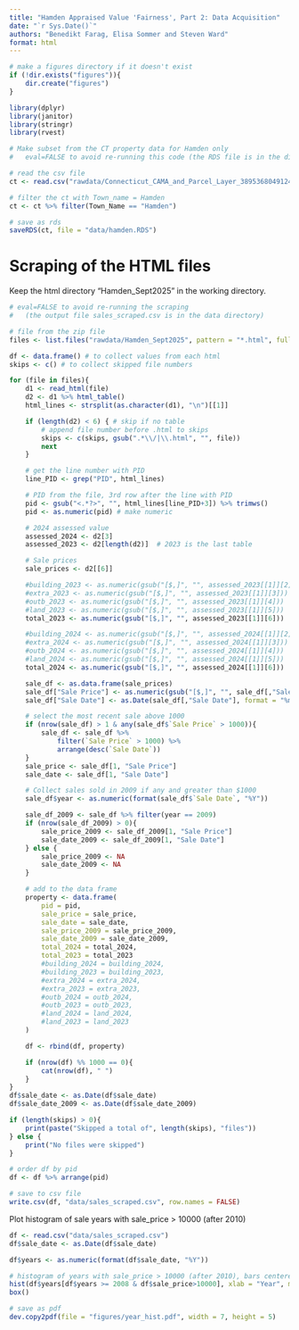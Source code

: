 ```yaml
---
title: "Hamden Appraised Value 'Fairness', Part 2: Data Acquisition"
date: "`r Sys.Date()`"
authors: "Benedikt Farag, Elisa Sommer and Steven Ward"
format: html
---
```


```r
# make a figures directory if it doesn't exist
if (!dir.exists("figures")){
    dir.create("figures")
}
```

```r
library(dplyr)
library(janitor)
library(stringr)
library(rvest)
```

```r
# Make subset from the CT property data for Hamden only
#   eval=FALSE to avoid re-running this code (the RDS file is in the directory)

# read the csv file
ct <- read.csv("rawdata/Connecticut_CAMA_and_Parcel_Layer_3895368049124948111.csv")

# filter the ct with Town_name = Hamden
ct <- ct %>% filter(Town_Name == "Hamden")

# save as rds
saveRDS(ct, file = "data/hamden.RDS") 
```

# Scraping of the HTML files

Keep the html directory "Hamden_Sept2025" in the working directory.

```r
# eval=FALSE to avoid re-running the scraping 
#   (the output file sales_scraped.csv is in the data directory)

# file from the zip file
files <- list.files("rawdata/Hamden_Sept2025", pattern = "*.html", full.names = TRUE)

df <- data.frame() # to collect values from each html
skips <- c() # to collect skipped file numbers

for (file in files){
    d1 <- read_html(file) 
    d2 <- d1 %>% html_table()
    html_lines <- strsplit(as.character(d1), "\n")[[1]]

    if (length(d2) < 6) { # skip if no table
        # append file number before .html to skips
        skips <- c(skips, gsub(".*\\/|\\.html", "", file))
        next
    }

    # get the line number with PID
    line_PID <- grep("PID", html_lines)

    # PID from the file, 3rd row after the line with PID
    pid <- gsub("<.*?>", "", html_lines[line_PID+3]) %>% trimws()
    pid <- as.numeric(pid) # make numeric

    # 2024 assessed value
    assessed_2024 <- d2[3]
    assessed_2023 <- d2[length(d2)]  # 2023 is the last table

    # Sale prices
    sale_prices <- d2[[6]]

    #building_2023 <- as.numeric(gsub("[$,]", "", assessed_2023[[1]][2]))
    #extra_2023 <- as.numeric(gsub("[$,]", "", assessed_2023[[1]][3]))
    #outb_2023 <- as.numeric(gsub("[$,]", "", assessed_2023[[1]][4]))
    #land_2023 <- as.numeric(gsub("[$,]", "", assessed_2023[[1]][5]))
    total_2023 <- as.numeric(gsub("[$,]", "", assessed_2023[[1]][6]))

    #building_2024 <- as.numeric(gsub("[$,]", "", assessed_2024[[1]][2]))
    #extra_2024 <- as.numeric(gsub("[$,]", "", assessed_2024[[1]][3]))
    #outb_2024 <- as.numeric(gsub("[$,]", "", assessed_2024[[1]][4]))
    #land_2024 <- as.numeric(gsub("[$,]", "", assessed_2024[[1]][5]))
    total_2024 <- as.numeric(gsub("[$,]", "", assessed_2024[[1]][6]))

    sale_df <- as.data.frame(sale_prices)
    sale_df["Sale Price"] <- as.numeric(gsub("[$,]", "", sale_df[,"Sale Price"]))
    sale_df["Sale Date"] <- as.Date(sale_df[,"Sale Date"], format = "%m/%d/%Y")

    # select the most recent sale above 1000
    if (nrow(sale_df) > 1 & any(sale_df$`Sale Price` > 1000)){
        sale_df <- sale_df %>% 
            filter(`Sale Price` > 1000) %>% 
            arrange(desc(`Sale Date`))
    }
    sale_price <- sale_df[1, "Sale Price"]
    sale_date <- sale_df[1, "Sale Date"]

    # Collect sales sold in 2009 if any and greater than $1000
    sale_df$year <- as.numeric(format(sale_df$`Sale Date`, "%Y"))

    sale_df_2009 <- sale_df %>% filter(year == 2009)
    if (nrow(sale_df_2009) > 0){
        sale_price_2009 <- sale_df_2009[1, "Sale Price"]
        sale_date_2009 <- sale_df_2009[1, "Sale Date"]
    } else {
        sale_price_2009 <- NA
        sale_date_2009 <- NA
    }

    # add to the data frame
    property <- data.frame(
        pid = pid,
        sale_price = sale_price,
        sale_date = sale_date,
        sale_price_2009 = sale_price_2009,
        sale_date_2009 = sale_date_2009,
        total_2024 = total_2024,
        total_2023 = total_2023
        #building_2024 = building_2024,
        #building_2023 = building_2023,
        #extra_2024 = extra_2024,
        #extra_2023 = extra_2023,
        #outb_2024 = outb_2024,
        #outb_2023 = outb_2023,
        #land_2024 = land_2024,
        #land_2023 = land_2023
    )

    df <- rbind(df, property)

    if (nrow(df) %% 1000 == 0){
        cat(nrow(df), " ")
    }
}
df$sale_date <- as.Date(df$sale_date)
df$sale_date_2009 <- as.Date(df$sale_date_2009)

if (length(skips) > 0){
    print(paste("Skipped a total of", length(skips), "files"))
} else {
    print("No files were skipped")
}

# order df by pid
df <- df %>% arrange(pid)

# save to csv file
write.csv(df, "data/sales_scraped.csv", row.names = FALSE)
```

Plot histogram of sale years with sale_price \> 10000 (after 2010)

```r
df <- read.csv("data/sales_scraped.csv")
df$sale_date <- as.Date(df$sale_date)

df$years <- as.numeric(format(df$sale_date, "%Y"))

# histogram of years with sale_price > 10000 (after 2010), bars centered at integers
hist(df$years[df$years >= 2008 & df$sale_price>10000], xlab = "Year", main="", breaks = seq(2007.5, 2025.5, by=1))
box()

# save as pdf
dev.copy2pdf(file = "figures/year_hist.pdf", width = 7, height = 5)
```